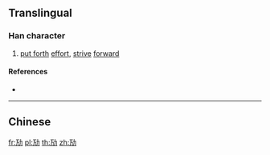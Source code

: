 {{also|勱|勵}}
==Translingual==

===Han character===
{{Han char|rn=19|rad=力|as=03|sn=5|four=|canj=MSKS,XMSKS|ids=⿰万力}}

# [[put forth]] [[effort]], [[strive]] [[forward]]

====References====
* {{Han ref|kx=0146.161|hdz=10365.081|uh=52A2|ud=21154}}

----

==Chinese==
{{zh-see|勱}}

[[fr:劢]]
[[pl:劢]]
[[th:劢]]
[[zh:劢]]